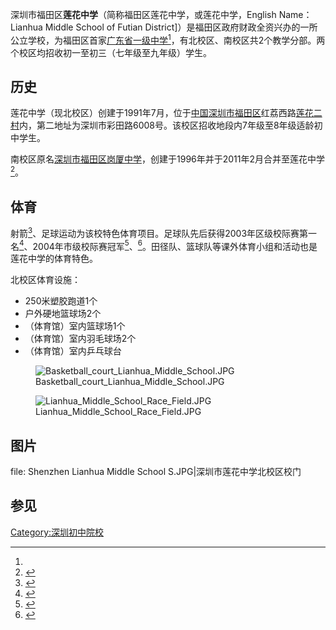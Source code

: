 {{Otheruses|subject=位于中国深圳福田区的教育机构|other=同样名为“莲花中学”的其他机构|莲花中学}}
{{Infobox School
| name = 深圳市福田区莲花中学
| other_name = Lianhua Middle School of Futian District
| image = [[File:Shenzhen_Lianhua_Middle_School_N.JPG|250px]]
| motto = 
| established = 1991年7月<ref name="ftgov">{{cite web|url=http://www.szft.gov.cn/pub/ft_new/ggfwzy/jyzy/xx/cz/lhzx_1/|title=深圳市福田区莲花中学基本信息|publisher=福田区政府在线|deadurl=yes|archiveurl=https://web.archive.org/web/20141006171544/http://www.szft.gov.cn/pub/ft_new/ggfwzy/jyzy/xx/cz/lhzx_1/|archivedate=2014-10-06}}</ref>
| type = '''北校区（校本部）'''<br />'''南校区'''
| free_label = 主管单位 
| free_text = 深圳市福田区教育局
| district = {{CHN}}[[广东省|广东省]][[深圳市|深圳市]][[福田区|福田区]]
| grades = 初中三年
| president = 
| principal = 
| dean = 
| college = 
| house = 
| sc =
| cs =  
| faculty = 
| staff = 230
| teachers = 206
| students = 2670
| athletics = 
| conference = 
| colors = 
| mascot = 
| magazine = 
| free_label = 校歌
| free_label2 =
| free_text2 = 
| free_label3 = 
| free_text3 = 
| address = '''北校区'''：深圳市彩田路6008号莲花二村内<br/>'''南校区'''：深圳市滨河大道5034号
| tel = '''北校区'''：+86(755)83329314<br />'''南校区''：+86(755)82921416
| fax = '''北校区'''：+86(755)83201975<br />'''南校区''：+86(755)82921416
| mail = 
| website = http://lhzx.szftedu.cn/
}}
深圳市福田区'''莲花中学'''（简称福田区莲花中学，或莲花中学，English Name：Lianhua Middle School of Futian District]）是福田区政府财政全资兴办的一所公立学校，为福田区首家[[广东省一级中学|广东省一级中学]]<ref name="ftgov"></ref>，有北校区、南校区共2个教学分部。两个校区均招收初一至初三（七年级至九年级）学生。

== 历史 ==
莲花中学（现北校区）创建于1991年7月，位于[[中国|中国]][[深圳市|深圳市]][[福田区|福田区]]红荔西路[[莲花二村|莲花二村]]内，第二地址为深圳市彩田路6008号。该校区招收地段内7年级至8年级适龄初中学生。

南校区原名[[岗厦中学|深圳市福田区岗厦中学]]，创建于1996年并于2011年2月合并至莲花中学<ref>{{cite web |title=岗厦中学并入莲花中学部分学生搬迁就读引争议 |url=http://epaper.southcn.com/nfdaily/html/2011-02/23/content_6929364.htm |publisher=南方日报网 |access-date=2014-09-30 |archive-url=https://web.archive.org/web/20141006102636/http://epaper.southcn.com/nfdaily/html/2011-02/23/content_6929364.htm |archive-date=2014-10-06 |dead-url=yes }}</ref>。

== 体育 ==
射箭<ref>{{cite web |url=http://sz.southcn.com/s/2014-11/21/content_112683128.htm |title=福田：52家单位被授予体育训练基地牌 |publisher=南方日报（南方网） |date=2014-11-21 |access-date=2014-11-23 |archive-date=2016-03-04 |archive-url=https://web.archive.org/web/20160304212950/http://sz.southcn.com/s/2014-11/21/content_112683128.htm |dead-url=no }}</ref>、足球运动为该校特色体育项目。足球队先后获得2003年区级校际赛第一名<ref>{{cite web|url=http://lhzx.szftedu.cn/newsInfo.aspx?pkId=45557|title=我校足球队获区中学生（初中）比赛第一名|publisher=深圳市莲花中学|deadurl=yes|archiveurl=https://web.archive.org/web/20160305001330/http://lhzx.szftedu.cn/newsInfo.aspx?pkId=45557|archivedate=2016-03-05}}</ref>、2004年市级校际赛冠军<ref>{{cite web|url=http://lhzx.szftedu.cn/newsInfo.aspx?pkId=45620|title=我校足球队获深圳市冠军|publisher=深圳市莲花中学|deadurl=yes|archiveurl=https://web.archive.org/web/20141006161354/http://lhzx.szftedu.cn/newsInfo.aspx?pkId=45620|archivedate=2014-10-06}}</ref>、<ref>{{cite web|url=http://lhzx.szftedu.cn/newsInfo.aspx?pkId=45620|title=我校足球队在福田区中学生足球赛中荣获第二名|publisher=深圳市莲花中学|deadurl=yes|archiveurl=https://web.archive.org/web/20141006161354/http://lhzx.szftedu.cn/newsInfo.aspx?pkId=45620|archivedate=2014-10-06}}</ref>。田径队、篮球队等课外体育小组和活动也是莲花中学的体育特色。

北校区体育设施：
* 250米塑胶跑道1个
* 户外硬地篮球场2个
* （体育馆）室内篮球场1个
* （体育馆）室内羽毛球场2个
* （体育馆）室内乒乓球台

[[File:Basketball_court_Lianhua_Middle_School.JPG|thumb]]

[[File:Lianhua_Middle_School_Race_Field.JPG|thumb]]

== 图片 ==
<gallery>
file: Shenzhen Lianhua Middle School S.JPG|深圳市莲花中学北校区校门</gallery>

== 参见 ==
{{reflist}}

[[Category:深圳初中院校|Category:深圳初中院校]]